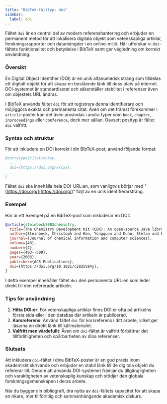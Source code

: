```yaml
---
title: "BibTeX-fälttyp: doi"
sidebar:
  label: doi
---
```



Fältet `doi` är en central del av modern referenshantering och erbjuder en permanent metod för att lokalisera digitala objekt som vetenskapliga artiklar, forskningsrapporter och datamängder i en online-miljö. Här utforskar vi `doi`-fältets funktionalitet och betydelse i BibTeX samt ger vägledning om korrekt användning.

<CiteDrive />

### Översikt

En Digital Object Identifier (DOI) är en unik alfanumerisk sträng som tilldelas ett digitalt objekt för att skapa en bestående länk till dess plats på internet. DOI-systemet är standardiserat och säkerställer stabilitet i referenser även om objektets URL ändras.

I BibTeX används fältet `doi` för att registrera denna identifierare och möjliggöra exakta och permanenta citat. Även om det främst förekommer i `article`-poster kan det även användas i andra typer som `book`, `chapter`, `inproceedings` eller `conference`, dock mer sällan. Oavsett posttyp är fältet `doi` valfritt.

### Syntax och struktur

För att inkludera en DOI korrekt i din BibTeX-post, använd följande format:

```bibtex
@entrytype{citationkey,
  ...
  doi={https://doi.org/xxxxx},
  ...
}
```

Fältet `doi` ska innehålla hela DOI-URL:en, som vanligtvis börjar med "[https://doi.org/](https://doi.org/)" följt av en unik identifierarsträng.

### Exempel

Här är ett exempel på en BibTeX-post som inkluderar en DOI:

```bibtex
@article{steinbeck2003chemistry,
  title={The Chemistry Development Kit (CDK): An open-source Java library for chemo-and bioinformatics},
  author={Steinbeck, Christoph and Han, Yongquan and Kuhn, Stefan and Horlacher, Oliver and Luttmann, Edgar and Willighagen, Egon},
  journal={Journal of chemical information and computer sciences},
  volume={43},
  number={2},
  pages={493--500},
  year={2003},
  publisher={ACS Publications},
  doi={https://doi.org/10.1021/ci025584y},
}
```

I detta exempel innehåller fältet `doi` den permanenta URL:en som leder direkt till den refererade artikeln.

### Tips för användning

1. **Hitta DOI:er**: För vetenskapliga artiklar finns DOI:er ofta på artikelns första sida eller i den databas där artikeln är publicerad.
2. **Korsreferens**: Använd fältet `doi` för korsreferens i ditt arbete, vilket ger läsarna en direkt länk till källmaterialet.
3. **Valfritt men värdefullt**: Även om `doi`-fältet är valfritt förbättrar det tillförlitligheten och spårbarheten av dina referenser.

### Slutsats

Att inkludera `doi`-fältet i dina BibTeX-poster är en god praxis inom akademiskt skrivande och erbjuder en stabil länk till de digitala objekt du refererar till. Genom att använda DOI-systemet främjar du tillgängligheten och varaktigheten av vetenskaplig kunskap och stödjer den globala forskningsgemenskapen i deras arbete.

När du bygger din bibliografi, dra nytta av `doi`-fältets kapacitet för att skapa en rikare, mer tillförlitlig och sammanhängande akademisk diskurs.
